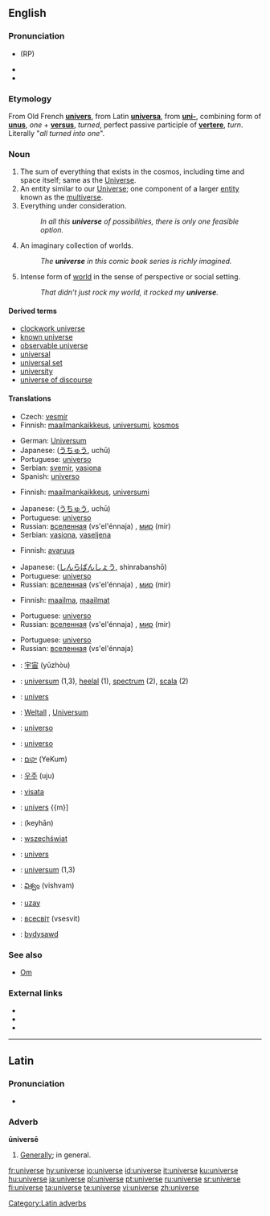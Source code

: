 {{see|Universe}}

==English==

===Pronunciation===
*{{IPA|/ˈjuːnɪˌvɜːs/}} (RP)
*{{IPA|/ˈjunəˌvɝs/ ([[w:General American|GA]])}}
*{{audio|en-us-universe.ogg|Audio (US)}}

===Etymology===
From Old French '''[[univers]]''', from Latin '''[[universa]]''', from '''[[uni-]]''', combining form of '''[[unus]]''', ''one'' + '''[[versus]]''', ''turned'', perfect passive participle of '''[[vertere]]''', ''turn''.
Literally "''all turned into one''".
===Noun===
{{en-noun}}

# The sum of everything that exists in the cosmos, including time and space itself; same as the [[Universe]].
# An entity similar to our [[Universe]]; one component of a larger [[entity]] known as the [[multiverse]].
# Everything under consideration.
#: ''In all this '''universe''' of possibilities, there is only one feasible option.''
# An imaginary collection of worlds.
#: ''The '''universe''' in this comic book series is richly imagined.''
# Intense form of [[world]] in the sense of perspective or social setting.
#: ''That didn’t just rock my world, it rocked my '''universe'''.''

====Derived terms====
*[[clockwork universe]]
*[[known universe]]
*[[observable universe]]
*[[universal]]
*[[universal set]]
*[[university]]
*[[universe of discourse]]

====Translations====
{{trans-top|The Universe}}
*Czech: [[vesmír]] {{m}}
*Finnish: [[maailmankaikkeus]], [[universumi]], [[kosmos]]
{{trans-mid}}
*German: [[Universum]] {{n}}
*Japanese: {{JAchar|[[宇宙]]}} ([[うちゅう]], uchū)
*Portuguese: [[universo#Portuguese|universo]] {{m}}
*Serbian: [[svemir]], [[vasiona]]
*Spanish: [[universo]] {{m}}
{{trans-bottom}}

{{trans-top|An entity similar to our Universe}}
*Finnish: [[maailmankaikkeus]], [[universumi]]
{{trans-mid}}
*Japanese: {{JAchar|[[宇宙]]}} ([[うちゅう]], uchū)
*Portuguese: [[universo#Portuguese|universo]] {{m}}
*Russian: [[вселенная]] (vs'el'énnaja) {{f}}, [[мир]] (mir) {{m}}
*Serbian: [[vasiona]], [[vaseljena]]
{{trans-bottom}}

{{trans-top|Everything under consideration}}
*Finnish: [[avaruus]]
{{trans-mid}}
*Japanese: {{JAchar|[[森羅万象]]}} ([[しんらばんしょう]], shinrabanshō)
*Portuguese: [[universo#Portuguese|universo]] {{m}}
*Russian: [[вселенная]] (vs'el'énnaja) {{f}}, [[мир]] (mir) {{m}}
{{trans-bottom}}

{{trans-top|An imaginary collection of worlds}}
*Finnish: [[maailma]], [[maailma|maailmat]]
{{trans-mid}}
*Portuguese: [[universo#Portuguese|universo]] {{m}}
*Russian: [[вселенная]] (vs'el'énnaja) {{f}}, [[мир]] (mir) {{m}}
{{trans-bottom}}

{{trans-top|Intense form of world in the sense of perspective or social setting}}
{{trans-mid}}
*Portuguese: [[universo#Portuguese|universo]] {{m}}
*Russian: [[вселенная]] (vs'el'énnaja) {{f}}
{{trans-bottom}}

{{checktrans}}
{{trans-top}}
*{{ttbc|Chinese}}: [[宇宙]] (yǔzhòu)
*{{ttbc|Dutch}}: [[universum]] {{n}} (1,3), [[heelal]] {{n}} (1), [[spectrum]] {{n}} (2), [[scala]] {{n}} (2)
*{{ttbc|French}}: [[univers]] {{m}}
*{{ttbc|German}}: [[Weltall]] {{n}}, [[Universum]] {{n}}
*{{ttbc|Interlingua}}: [[universo#Interlingua|universo]]
*{{ttbc|Italian}}: [[universo#Italian|universo]] {{m}}
*{{ttbc|Hebrew}}: [[יקום]] (YeKum)
{{trans-mid}}
*{{ttbc|Korean}}: [[우주]] (uju)
*{{ttbc|Lithuanian}}: [[visata]] {{f}}
*{{ttbc|Maltese}}: [[univers]] {{m}]
*{{ttbc|Persian}}: {{FAchar|[[کیهان]]}} (keyhān)
*{{ttbc|Polish}}: [[wszechświat]] {{m}}
*{{ttbc|Romanian}}: [[univers]] {{n}}
*{{ttbc|Swedish}}: [[universum]] {{n}} (1,3)
*{{ttbc|Telugu}}: [[విశ్వం]] (vishvam)
*{{ttbc|Turkish}}: [[uzay]]
*{{ttbc|Ukrainian}}: [[всесвіт]] (vsesvit) {{m}}
*{{ttbc|Welsh}}: [[bydysawd]]
{{trans-bottom}}

===See also===
*[[Om]]

===External links===
{{sister|disambig}}
* {{pedia|universe}}
* {{pedia|universe (economics)}}
* {{pedia|universe (mathematics)}}

----

==Latin==
[[Category:Latin adverbs]]
===Pronunciation===
*{{IPA|/uː.nɪˈwɛːr.seː/}}

===Adverb===
'''ūniversē'''

# [[generally|Generally]]; in general.

[[fr:universe]]
[[hy:universe]]
[[io:universe]]
[[id:universe]]
[[it:universe]]
[[ku:universe]]
[[hu:universe]]
[[ja:universe]]
[[pl:universe]]
[[pt:universe]]
[[ru:universe]]
[[sr:universe]]
[[fi:universe]]
[[ta:universe]]
[[te:universe]]
[[vi:universe]]
[[zh:universe]]